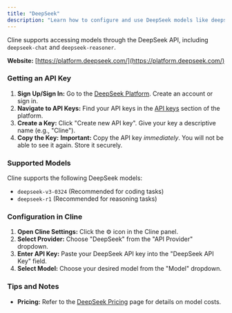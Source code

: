 ```yaml
---
title: "DeepSeek"
description: "Learn how to configure and use DeepSeek models like deepseek-chat and deepseek-reasoner with clinesp."
---
```


Cline supports accessing models through the DeepSeek API, including `deepseek-chat` and `deepseek-reasoner`.

**Website:** [https://platform.deepseek.com/](https://platform.deepseek.com/)

### Getting an API Key

1.  **Sign Up/Sign In:** Go to the [DeepSeek Platform](https://platform.deepseek.com/). Create an account or sign in.
2.  **Navigate to API Keys:** Find your API keys in the [API keys](https://platform.deepseek.com/api_keys) section of the platform.
3.  **Create a Key:** Click "Create new API key". Give your key a descriptive name (e.g., "Cline").
4.  **Copy the Key:** **Important:** Copy the API key _immediately_. You will not be able to see it again. Store it securely.

### Supported Models

Cline supports the following DeepSeek models:

-   `deepseek-v3-0324` (Recommended for coding tasks)
-   `deepseek-r1` (Recommended for reasoning tasks)

### Configuration in Cline

1.  **Open Cline Settings:** Click the ⚙️ icon in the Cline panel.
2.  **Select Provider:** Choose "DeepSeek" from the "API Provider" dropdown.
3.  **Enter API Key:** Paste your DeepSeek API key into the "DeepSeek API Key" field.
4.  **Select Model:** Choose your desired model from the "Model" dropdown.

### Tips and Notes

-   **Pricing:** Refer to the [DeepSeek Pricing](https://api-docs.deepseek.com/quick_start/pricing/) page for details on model costs.
